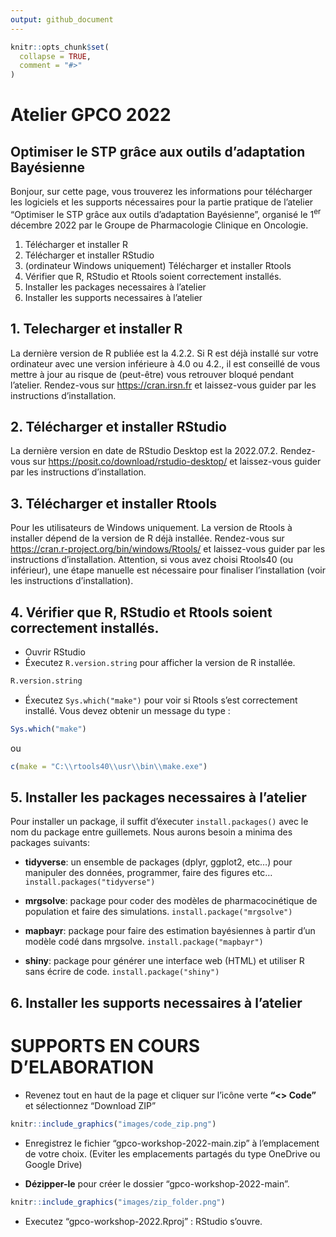 ```yaml
---
output: github_document
---
```


<!-- README.md is generated from README.Rmd. Please edit that file -->

```r
knitr::opts_chunk$set(
  collapse = TRUE,
  comment = "#>"
)
```

# Atelier GPCO 2022
## Optimiser le STP grâce aux outils d'adaptation Bayésienne

Bonjour, sur cette page, vous trouverez les informations pour télécharger les logiciels et les supports nécessaires pour la partie pratique de l'atelier "Optimiser le STP grâce aux outils d'adaptation Bayésienne", organisé le 1^er^ décembre 2022 par le Groupe de Pharmacologie Clinique en Oncologie. 

1. Télécharger et installer R
2. Télécharger et installer RStudio
3. (ordinateur Windows uniquement) Télécharger et installer Rtools
4. Vérifier que R, RStudio et Rtools soient correctement installés. 
5. Installer les packages necessaires à l'atelier
6. Installer les supports necessaires à l'atelier

## 1. Telecharger et installer R  
La dernière version de R publiée est la 4.2.2. 
Si R est déjà installé sur votre ordinateur avec une version inférieure à 4.0 ou 4.2., il est conseillé de vous mettre à jour au risque de (peut-être) vous retrouver bloqué pendant l'atelier.
Rendez-vous sur [https://cran.irsn.fr](https://cran.irsn.fr) et laissez-vous guider par les instructions d'installation.

## 2. Télécharger et installer RStudio
La dernière version en date de RStudio Desktop est la 2022.07.2.
Rendez-vous sur [https://posit.co/download/rstudio-desktop/](https://posit.co/download/rstudio-desktop/) et laissez-vous guider par les instructions d'installation. 

## 3. Télécharger et installer Rtools
Pour les utilisateurs de Windows uniquement. 
La version de Rtools à installer dépend de la version de R déjà installée. 
Rendez-vous sur [https://cran.r-project.org/bin/windows/Rtools/](https://cran.r-project.org/bin/windows/Rtools/) et laissez-vous guider par les instructions d'installation. 
Attention, si vous avez choisi Rtools40 (ou inférieur), une étape manuelle est nécessaire pour finaliser l'installation (voir les instructions d'installation).

## 4. Vérifier que R, RStudio et Rtools soient correctement installés. 
* Ouvrir RStudio
* Éxecutez `R.version.string` pour afficher la version de R installée. 

```r
R.version.string
```


* Éxecutez `Sys.which("make")` pour voir si Rtools s'est correctement installé. Vous devez obtenir un message du type : 

```r
Sys.which("make")
```

ou 

```r
c(make = "C:\\rtools40\\usr\\bin\\make.exe")
```

## 5. Installer les packages necessaires à l'atelier
Pour installer un package, il suffit d'éxecuter `install.packages()` avec le nom du package entre guillemets. Nous aurons besoin a minima des packages suivants:  

* **tidyverse**: un ensemble de packages (dplyr, ggplot2, etc...) pour manipuler des données, programmer, faire des figures etc... `install.packages("tidyverse")`  

* **mrgsolve**: package pour coder des modèles de pharmacocinétique de population et faire des simulations. `install.package("mrgsolve")`  

* **mapbayr**: package pour faire des estimation bayésiennes à partir d'un modèle codé dans mrgsolve. `install.package("mapbayr")`  

* **shiny**: package pour générer une interface web (HTML) et utiliser R sans écrire de code. `install.package("shiny")`  

## 6. Installer les supports necessaires à l'atelier

# **SUPPORTS EN COURS D'ELABORATION**  

* Revenez tout en haut de la page et cliquer sur l'icône verte **"<> Code"** et sélectionnez "Download ZIP"

```r
knitr::include_graphics("images/code_zip.png")
```

* Enregistrez le fichier "gpco-workshop-2022-main.zip" à l'emplacement de votre choix. (Eviter les emplacements partagés du type OneDrive ou Google Drive)

* **Dézipper-le** pour créer le dossier "gpco-workshop-2022-main".

```r
knitr::include_graphics("images/zip_folder.png")
```

* Executez "gpco-workshop-2022.Rproj" : RStudio s'ouvre.
